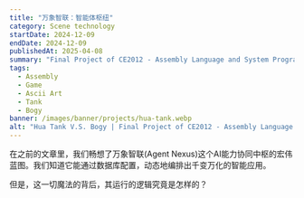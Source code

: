 ```yaml
---
title: "万象智联：智能体枢纽"
category: Scene technology
startDate: 2024-12-09
endDate: 2024-12-09
publishedAt: 2025-04-08
summary: "Final Project of CE2012 - Assembly Language and System Programming"
tags:
  - Assembly
  - Game
  - Ascii Art
  - Tank
  - Bogy
banner: /images/banner/projects/hua-tank.webp
alt: "Hua Tank V.S. Bogy | Final Project of CE2012 - Assembly Language and System Programming"
---
```


在之前的文章里，我们畅想了万象智联(Agent Nexus)这个AI能力协同中枢的宏伟蓝图。我们知道它能通过数据库配置，动态地编排出千变万化的智能应用。

但是，这一切魔法的背后，其运行的逻辑究竟是怎样的？